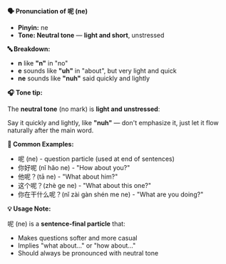 **🗣️ Pronunciation of 呢 (ne)**

- **Pinyin:** ne
- **Tone: Neutral tone** — **light and short**, unstressed

**🔤 Breakdown:**

- **n** like **"n"** in "no"
- **e** sounds like **"uh"** in "about", but very light and quick
- **ne** sounds like **"nuh"** said quickly and lightly

**🎧 Tone tip:**

The **neutral tone** (no mark) is **light and unstressed**:

Say it quickly and lightly, like **"nuh"** — don't emphasize it, just let it flow naturally after
the main word.

**📝 Common Examples:**

- 呢 (ne) - question particle (used at end of sentences)
- 你好呢 (nǐ hǎo ne) - "How about you?"
- 他呢？(tā ne) - "What about him?"
- 这个呢？(zhè ge ne) - "What about this one?"
- 你在干什么呢？(nǐ zài gàn shén me ne) - "What are you doing?"

**💡 Usage Note:**

呢 (ne) is a **sentence-final particle** that:

- Makes questions softer and more casual
- Implies "what about..." or "how about..."
- Should always be pronounced with neutral tone
